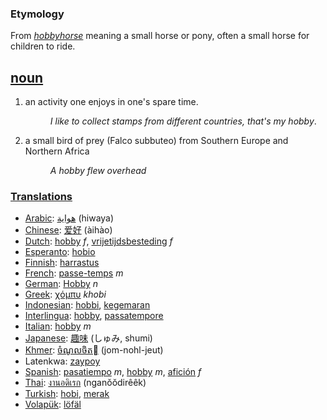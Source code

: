 === Etymology ===
From ''[[hobbyhorse]]'' meaning a small horse or pony, often a small horse for children to ride.

== [[noun]] ==
#an activity one enjoys in one's spare time.
#:''I like to collect stamps from different countries, that's my hobby''.
#a small bird of prey (Falco subbuteo) from Southern Europe and Northern Africa
#:''A hobby flew overhead''

===[[Translation]]s===
*[[Arabic]]: [[هواية]] (hiwaya)
*[[Chinese]]: [[爱好]] (àihào)
*[[Dutch]]: [[hobby]] ''f'', [[vrijetijdsbesteding]] ''f''
*[[Esperanto]]: [[hobio]]
*[[Finnish]]: [[harrastus]]
*[[French]]: [[passe-temps]] ''m''
*[[German]]: [[Hobby]] ''n''
*[[Greek]]: [[χόμπυ]] ''khobi''
*[[Indonesian]]: [[hobbi]], [[gemar|kegemaran]]
*[[Interlingua]]: [[hobby]], [[passatempore]]
*[[Italian]]: [[hobby]] ''m''
*[[Japanese]]: [[趣味]] (しゅみ, shumi)
*[[Khmer]]: [[ចំណូលចិត]] (jom-nohl-jeut)
*Latenkwa: [[zaypoy]]
*[[Spanish]]: [[pasatiempo]] ''m'', [[hobby]] ''m'', [[afición]] ''f''
*[[Thai]]: [[งานอดิเรก]] (nganŏŏdirêêk)
*[[Turkish]]: [[hobi]], [[merak]]
*[[Volapük]]: [[löfäl]]